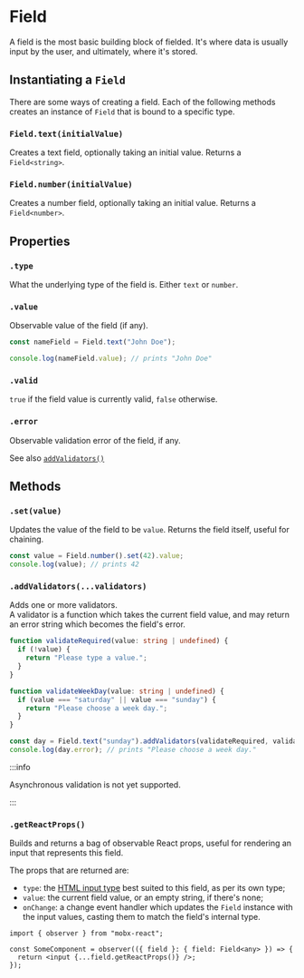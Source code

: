 # Field

A field is the most basic building block of fielded.
It's where data is usually input by the user, and ultimately, where it's stored.

## Instantiating a `Field`

There are some ways of creating a field. Each of the following methods creates an instance
of `Field` that is bound to a specific type.

### `Field.text(initialValue)`

Creates a text field, optionally taking an initial value. Returns a `Field<string>`.

### `Field.number(initialValue)`

Creates a number field, optionally taking an initial value. Returns a `Field<number>`.

## Properties

### `.type`

What the underlying type of the field is.
Either `text` or `number`.

### `.value`

Observable value of the field (if any).

```ts
const nameField = Field.text("John Doe");

console.log(nameField.value); // prints "John Doe"
```

### `.valid`

`true` if the field value is currently valid, `false` otherwise.

### `.error`

Observable validation error of the field, if any.

See also [`addValidators()`](#addvalidatorsvalidators)

## Methods

### `.set(value)`

Updates the value of the field to be `value`. Returns the field itself, useful for chaining.

```ts
const value = Field.number().set(42).value;
console.log(value); // prints 42
```

### `.addValidators(...validators)`

Adds one or more validators.<br />
A validator is a function which takes the current field value, and may return an error string which
becomes the field's error.

```ts
function validateRequired(value: string | undefined) {
  if (!value) {
    return "Please type a value.";
  }
}

function validateWeekDay(value: string | undefined) {
  if (value === "saturday" || value === "sunday") {
    return "Please choose a week day.";
  }
}

const day = Field.text("sunday").addValidators(validateRequired, validateWeekDay);
console.log(day.error); // prints "Please choose a week day."
```

:::info

Asynchronous validation is not yet supported.

:::

### `.getReactProps()`

Builds and returns a bag of observable React props, useful for rendering an input that represents
this field.

The props that are returned are:

- `type`: the [HTML input type](https://developer.mozilla.org/en-US/docs/Web/HTML/Element/input#input_types)
  best suited to this field, as per its own type;
- `value`: the current field value, or an empty string, if there's none;
- `onChange`: a change event handler which updates the `Field` instance with the input values,
  casting them to match the field's internal type.

```tsx
import { observer } from "mobx-react";

const SomeComponent = observer(({ field }: { field: Field<any> }) => {
  return <input {...field.getReactProps()} />;
});
```
